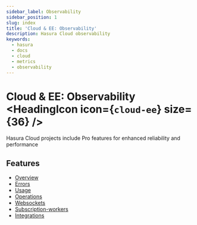 ```yaml
---
sidebar_label: Observability
sidebar_position: 1
slug: index
title: 'Cloud & EE: Observability'
description: Hasura Cloud observability
keywords:
  - hasura
  - docs
  - cloud
  - metrics
  - observability
---
```



# Cloud & EE: Observability <HeadingIcon icon={`cloud-ee`} size={36} />

Hasura Cloud projects include Pro features for enhanced reliability and performance

<Thumbnail src='/img/graphql/cloud/metrics/monitoring-tab-overview.png' alt='Hasura Cloud Console overview tab' />

## Features

- [Overview](/observability/overview.mdx)
- [Errors](/observability/errors.mdx)
- [Usage](/observability/usage.mdx)
- [Operations](/observability/operations.mdx)
- [Websockets](/observability/websockets.mdx)
- [Subscription-workers](/observability/subscription-workers.mdx)
- [Integrations](/observability/integrations/index.mdx)
